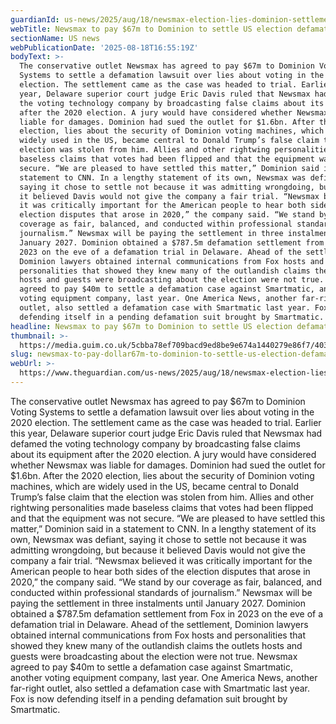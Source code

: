 ```yaml
---
guardianId: us-news/2025/aug/18/newsmax-election-lies-dominion-settlement
webTitle: Newsmax to pay $67m to Dominion to settle US election defamation lawsuit
sectionName: US news
webPublicationDate: '2025-08-18T16:55:19Z'
bodyText: >-
  The conservative outlet Newsmax has agreed to pay $67m to Dominion Voting
  Systems to settle a defamation lawsuit over lies about voting in the 2020
  election. The settlement came as the case was headed to trial. Earlier this
  year, Delaware superior court judge Eric Davis ruled that Newsmax had defamed
  the voting technology company by broadcasting false claims about its equipment
  after the 2020 election. A jury would have considered whether Newsmax was
  liable for damages. Dominion had sued the outlet for $1.6bn. After the 2020
  election, lies about the security of Dominion voting machines, which are
  widely used in the US, became central to Donald Trump’s false claim that the
  election was stolen from him. Allies and other rightwing personalities made
  baseless claims that votes had been flipped and that the equipment was not
  secure. “We are pleased to have settled this matter,” Dominion said in a
  statement to CNN. In a lengthy statement of its own, Newsmax was defiant,
  saying it chose to settle not because it was admitting wrongdoing, but because
  it believed Davis would not give the company a fair trial. “Newsmax believed
  it was critically important for the American people to hear both sides of the
  election disputes that arose in 2020,” the company said. “We stand by our
  coverage as fair, balanced, and conducted within professional standards of
  journalism.” Newsmax will be paying the settlement in three instalments until
  January 2027. Dominion obtained a $787.5m defamation settlement from Fox in
  2023 on the eve of a defamation trial in Delaware. Ahead of the settlement,
  Dominion lawyers obtained internal communications from Fox hosts and
  personalities that showed they knew many of the outlandish claims the outlets
  hosts and guests were broadcasting about the election were not true. Newsmax
  agreed to pay $40m to settle a defamation case against Smartmatic, another
  voting equipment company, last year. One America News, another far-right
  outlet, also settled a defamation case with Smartmatic last year. Fox is now
  defending itself in a pending defamation suit brought by Smartmatic.
headline: Newsmax to pay $67m to Dominion to settle US election defamation lawsuit
thumbnail: >-
  https://media.guim.co.uk/5cbba78ef709bacd9ed8be9e674a1440279e86f7/403_0_3333_2667/500.jpg
slug: newsmax-to-pay-dollar67m-to-dominion-to-settle-us-election-defamation-lawsuit
webUrl: >-
  https://www.theguardian.com/us-news/2025/aug/18/newsmax-election-lies-dominion-settlement
---
```

The conservative outlet Newsmax has agreed to pay $67m to Dominion Voting Systems to settle a defamation lawsuit over lies about voting in the 2020 election. The settlement came as the case was headed to trial. Earlier this year, Delaware superior court judge Eric Davis ruled that Newsmax had defamed the voting technology company by broadcasting false claims about its equipment after the 2020 election. A jury would have considered whether Newsmax was liable for damages. Dominion had sued the outlet for $1.6bn. After the 2020 election, lies about the security of Dominion voting machines, which are widely used in the US, became central to Donald Trump’s false claim that the election was stolen from him. Allies and other rightwing personalities made baseless claims that votes had been flipped and that the equipment was not secure. “We are pleased to have settled this matter,” Dominion said in a statement to CNN. In a lengthy statement of its own, Newsmax was defiant, saying it chose to settle not because it was admitting wrongdoing, but because it believed Davis would not give the company a fair trial. “Newsmax believed it was critically important for the American people to hear both sides of the election disputes that arose in 2020,” the company said. “We stand by our coverage as fair, balanced, and conducted within professional standards of journalism.” Newsmax will be paying the settlement in three instalments until January 2027. Dominion obtained a $787.5m defamation settlement from Fox in 2023 on the eve of a defamation trial in Delaware. Ahead of the settlement, Dominion lawyers obtained internal communications from Fox hosts and personalities that showed they knew many of the outlandish claims the outlets hosts and guests were broadcasting about the election were not true. Newsmax agreed to pay $40m to settle a defamation case against Smartmatic, another voting equipment company, last year. One America News, another far-right outlet, also settled a defamation case with Smartmatic last year. Fox is now defending itself in a pending defamation suit brought by Smartmatic.
